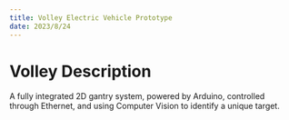 ```yaml
---
title: Volley Electric Vehicle Prototype
date: 2023/8/24
---
```


# Volley Description

A fully integrated 2D gantry system, powered by Arduino, controlled through Ethernet, and using Computer Vision to identify a unique target.
